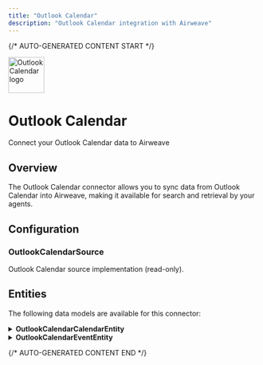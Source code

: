 ```yaml
---
title: "Outlook Calendar"
description: "Outlook Calendar integration with Airweave"
---
```


{/* AUTO-GENERATED CONTENT START */}

<div className="connector-header">
  <img src="icon.svg" alt="Outlook Calendar logo" width="72" height="72" className="connector-icon" />
  <div className="connector-info">
    <h1>Outlook Calendar</h1>
    <p>Connect your Outlook Calendar data to Airweave</p>
  </div>
</div>

## Overview

The Outlook Calendar connector allows you to sync data from Outlook Calendar into Airweave, making it available for search and retrieval by your agents.

## Configuration


### OutlookCalendarSource

Outlook Calendar source implementation (read-only).


## Entities

The following data models are available for this connector:


<details>
<summary><strong>OutlookCalendarCalendarEntity</strong></summary>

Schema for an Outlook Calendar object.

    The inherited entity_id field stores the calendar's Microsoft Graph ID.

| Field | Type | Description |
|-------|------|-------------|
| name | Optional[str] | The display name of the calendar. |
| color | Optional[str] | Indicates the color theme for the calendar. |
| change_key | Optional[str] | Indicates if the user can write to the calendar. |
| can_share | bool | Indicates if the user has the ability to share the calendar. |
| can_view_private_items | bool | Indicates if the user can view private events on the calendar. |
| owner | Optional[Dict[str, Any] | Details about the calendar's owner. Usually includes name and address fields. |

</details>

<details>
<summary><strong>OutlookCalendarEventEntity</strong></summary>

Schema for an Outlook Calendar Event object.

    The inherited entity_id field stores the event's Microsoft Graph ID.

| Field | Type | Description |
|-------|------|-------------|
| subject | Optional[str] | The subject or title of the event. |
| body_preview | Optional[str] | A short text preview of the event body. |
| body_content | Optional[str] | Full body content (HTML or text). |
| start_datetime | Optional[datetime] | Time zone for the start time, from 'start.timeZone'. |
| end_datetime | Optional[datetime] | Time zone for the end time, from 'end.timeZone'. |
| is_all_day | bool | Indicates if the event lasts all day. |
| is_cancelled | bool | Indicates if the event has been canceled. |
| show_as | Optional[str] | The status to show. E.g., 'busy', 'tentative', 'free'. |
| importance | Optional[str] | Indicates the importance of the event. |
| sensitivity | Optional[str] | Timestamp when the event was created, from 'createdDateTime'. |
| updated_at | Optional[datetime] | Timestamp when the event was last modified, from 'lastModifiedDateTime'. |
| web_link | Optional[str] | A URL that opens the event in Outlook on the web. |

</details>


{/* AUTO-GENERATED CONTENT END */}
